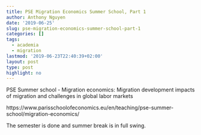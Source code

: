 ```yaml
---
title: PSE Migration Economics Summer School, Part 1
author: Anthony Nguyen
date: '2019-06-25'
slug: pse-migration-economics-summer-school-part-1
categories: []
tags:
  - academia
  - migration
lastmod: '2019-06-23T22:40:39+02:00'
layout: post
type: post
highlight: no
---
```


PSE Summer school - Migration economics:  Migration development impacts of migration and challenges in global labor markets

https://www.parisschoolofeconomics.eu/en/teaching/pse-summer-school/migration-economics/

The semester is done and summer break is in full swing.